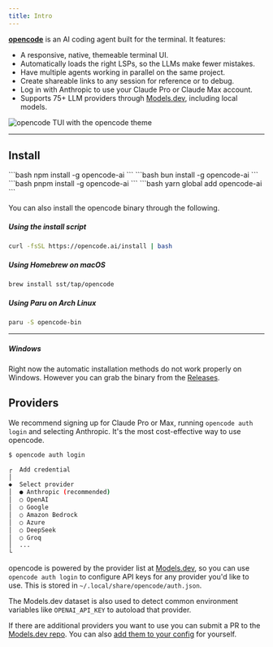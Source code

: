 ---
title: Intro
---


[**opencode**](/) is an AI coding agent built for the terminal. It features:

- A responsive, native, themeable terminal UI.
- Automatically loads the right LSPs, so the LLMs make fewer mistakes.
- Have multiple agents working in parallel on the same project.
- Create shareable links to any session for reference or to debug.
- Log in with Anthropic to use your Claude Pro or Claude Max account.
- Supports 75+ LLM providers through [Models.dev](https://models.dev), including local models.

![opencode TUI with the opencode theme](../../../assets/lander/screenshot.png)

---

## Install

<Tabs>
  <TabItem label="npm">
  ```bash
  npm install -g opencode-ai
  ```
  </TabItem>
  <TabItem label="Bun">
  ```bash
  bun install -g opencode-ai
  ```
  </TabItem>
  <TabItem label="pnpm">
  ```bash
  pnpm install -g opencode-ai
  ```
  </TabItem>
  <TabItem label="Yarn">
  ```bash
  yarn global add opencode-ai
  ```
  </TabItem>
</Tabs>

You can also install the opencode binary through the following.

##### Using the install script

```bash
curl -fsSL https://opencode.ai/install | bash
```

##### Using Homebrew on macOS

```bash
brew install sst/tap/opencode
```

##### Using Paru on Arch Linux

```bash
paru -S opencode-bin
```

---

##### Windows

Right now the automatic installation methods do not work properly on Windows. However you can grab the binary from the [Releases](https://github.com/sst/opencode/releases).

## Providers

We recommend signing up for Claude Pro or Max, running `opencode auth login` and selecting Anthropic. It's the most cost-effective way to use opencode.

```bash
$ opencode auth login

┌  Add credential
│
◆  Select provider
│  ● Anthropic (recommended)
│  ○ OpenAI
│  ○ Google
│  ○ Amazon Bedrock
│  ○ Azure
│  ○ DeepSeek
│  ○ Groq
│  ...
└
```

opencode is powered by the provider list at [Models.dev](https://models.dev), so you can use `opencode auth login` to configure API keys for any provider you'd like to use. This is stored in `~/.local/share/opencode/auth.json`.

The Models.dev dataset is also used to detect common environment variables like `OPENAI_API_KEY` to autoload that provider.

If there are additional providers you want to use you can submit a PR to the [Models.dev repo](https://github.com/sst/models.dev). You can also [add them to your config](/docs/config) for yourself.
